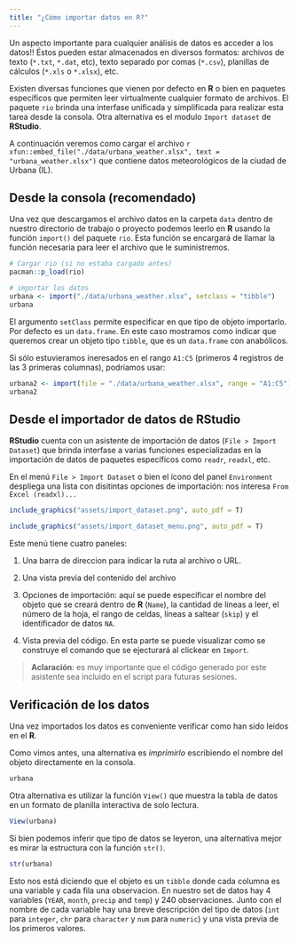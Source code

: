 ```yaml
---
title: "¿Cómo importar datos en R?"
---
```


Un aspecto importante para cualquier análisis de datos es acceder a los datos!! Éstos pueden estar almacenados en diversos formatos: archivos de texto (`*.txt`, `*.dat`, etc), texto separado por comas (`*.csv`), planillas de cálculos (`*.xls` o `*.xlsx`), etc. 

Existen diversas funciones que vienen por defecto en **R** o bien en paquetes específicos que permiten leer virtualmente cualquier formato de archivos. El paquete `rio` brinda una interfase unificada y simplificada para realizar esta tarea desde la consola. Otra alternativa es el modulo `Import dataset` de **RStudio**.

A continuación veremos como cargar el archivo `r xfun::embed_file("./data/urbana_weather.xlsx", text = "urbana_weather.xlsx")` que contiene datos meteorológicos de la ciudad de Urbana (IL). 

## Desde la consola (recomendado)

Una vez que descargamos el archivo datos en la carpeta `data` dentro de nuestro directorio de trabajo o proyecto podemos leerlo en **R** usando la función `import()` del paquete `rio`. Esta función se encargará de llamar la función necesaria para leer el archivo que le suministremos.

```r
# Cargar rio (si no estaba cargado antes)
pacman::p_load(rio)

# importar los datos
urbana <- import("./data/urbana_weather.xlsx", setclass = "tibble")
urbana
```

El argumento `setClass` permite especificar en que tipo de objeto importarlo. Por defecto es un `data.frame`. En este caso mostramos como indicar que queremos crear un objeto tipo `tibble`, que es un `data.frame` con anabólicos. 

Si sólo estuvieramos ineresados en el rango `A1:C5` (primeros 4 registros de las 3 primeras columnas), podríamos usar:

```r
urbana2 <- import(file = "./data/urbana_weather.xlsx", range = "A1:C5")
urbana2
```


## Desde el importador de datos de **RStudio**

**RStudio** cuenta con un asistente de importación de datos (`File > Import Dataset`) que brinda interfase a varias funciones especializadas en la importación de datos de paquetes específicos como `readr`, `readxl`, etc. 

En el menú `File > Import Dataset` o bien el ícono del panel `Environment` despliega una lista con disitintas opciones de importación: nos interesa `From Excel (readxl)...` 

```r
include_graphics("assets/import_dataset.png", auto_pdf = T)
```

```r
include_graphics("assets/import_dataset_menu.png", auto_pdf = T)
```

Este menú tiene cuatro paneles:

1. Una barra de direccion para indicar la ruta al archivo o URL.

2. Una vista previa del contenido del archivo

3. Opciones de importación: aquí se puede especificar el nombre del objeto que se creará dentro de **R** (`Name`), la cantidad de lineas a leer, el número de la hoja, el rango de celdas, líneas a saltear (`skip`) y el identificador de datos `NA`.

4. Vista previa del código. En esta parte se puede visualizar como se construye el comando que se ejecturará al clickear en `Import`.

> **Aclaración**: es muy importante que el código generado por este asistente sea incluido en el script para futuras sesiones.

## Verificación de los datos

Una vez importados los datos es conveniente verificar como han sido leidos en el **R**. 

Como vimos antes, una alternativa es _imprimirlo_ escribiendo el nombre del objeto directamente en la consola. 

```r
urbana
```

Otra alternativa es utilizar la función `View()` que muestra la tabla de datos en un formato de planilla interactiva de solo lectura.

```r
View(urbana)
```

Si bien podemos inferir que tipo de datos se leyeron, una alternativa mejor es mirar la estructura con la función `str()`.

```r
str(urbana)
```

Esto nos está diciendo que el objeto es un `tibble` donde cada columna es una variable y cada fila una observacion. En nuestro set de datos hay 4 variables (`YEAR`, `month`, `precip` and `temp`) y 240 observaciones. Junto con el nombre de cada variable hay una breve descripción del tipo de datos (`int` para `integer`, `chr` para `character` y `num` para `numeric`) y una vista previa de los primeros valores.
